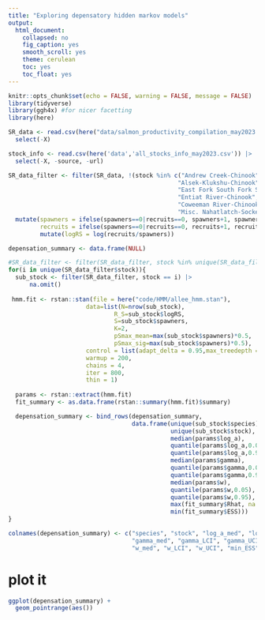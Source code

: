 ```yaml
---
title: "Exploring depensatory hidden markov models"
output:
  html_document:
    collapsed: no
    fig_caption: yes
    smooth_scroll: yes
    theme: cerulean
    toc: yes
    toc_float: yes
---
```


```r
knitr::opts_chunk$set(echo = FALSE, warning = FALSE, message = FALSE)
library(tidyverse)
library(ggh4x) #for nicer facetting
library(here)
```

```r
SR_data <- read.csv(here("data/salmon_productivity_compilation_may2023.csv")) |>
  select(-X)

stock_info <- read.csv(here('data','all_stocks_info_may2023.csv')) |>
  select(-X, -source, -url)

SR_data_filter <- filter(SR_data, !(stock %in% c("Andrew Creek-Chinook", "Alsek/Klukshu-Chinook",
                                                "Alsek-Klukshu-Chinook",
                                                "East Fork South Fork Salmon River-Chinook",
                                                "Entiat River-Chinook", "Minam River-Chinook",
                                                "Coweeman River-Chinook", 
                                                "Misc. Nahatlatch-Sockeye"))) |>
  mutate(spawners = ifelse(spawners==0|recruits==0, spawners+1, spawners),
         recruits = ifelse(spawners==0|recruits==0, recruits+1, recruits)) |> #*why write both?
         mutate(logRS = log(recruits/spawners))
```

```r
depensation_summary <- data.frame(NULL)

#SR_data_filter <- filter(SR_data_filter, stock %in% unique(SR_data_filter$stock)[1:2])
for(i in unique(SR_data_filter$stock)){ 
  sub_stock <- filter(SR_data_filter, stock == i) |>
      na.omit()
  
 hmm.fit <- rstan::stan(file = here("code/HMM/allee_hmm.stan"),  
                      data=list(N=nrow(sub_stock),
                              R_S=sub_stock$logRS,
                              S=sub_stock$spawners,
                              K=2,
                              pSmax_mean=max(sub_stock$spawners)*0.5,
                              pSmax_sig=max(sub_stock$spawners)*0.5), 
                      control = list(adapt_delta = 0.95,max_treedepth = 15), 
                      warmup = 200, 
                      chains = 4, 
                      iter = 800, 
                      thin = 1)
  
  params <- rstan::extract(hmm.fit)
  fit_summary <- as.data.frame(rstan::summary(hmm.fit)$summary)

  depensation_summary <- bind_rows(depensation_summary, 
                                   data.frame(unique(sub_stock$species),
                                              unique(sub_stock$stock),
                                              median(params$log_a),
                                              quantile(params$log_a,0.05),
                                              quantile(params$log_a,0.95),
                                              median(params$gamma),
                                              quantile(params$gamma,0.05),
                                              quantile(params$gamma,0.95),
                                              median(params$w),
                                              quantile(params$w,0.05),
                                              quantile(params$w,0.95),
                                              max(fit_summary$Rhat, na.rm = TRUE),
                                              min(fit_summary$ESS)))
}

colnames(depensation_summary) <- c("species", "stock", "log_a_med", "log_a_LCI", "log_a_UCI",
                                   "gamma_med", "gamma_LCI", "gamma_UCI",
                                   "w_med", "w_LCI", "w_UCI", "min_ESS", "min_Rhat")
```

# plot it

```r
ggplot(depensation_summary) +
  geom_pointrange(aes())
```